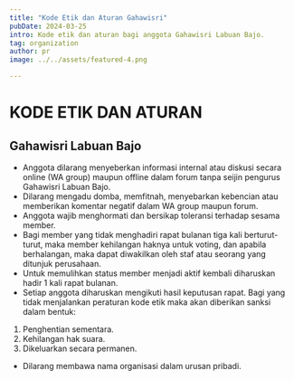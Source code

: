 ```yaml
---
title: "Kode Etik dan Aturan Gahawisri"
pubDate: 2024-03-25
intro: Kode etik dan aturan bagi anggota Gahawisri Labuan Bajo.
tag: organization
author: pr
image: ../../assets/featured-4.png

---
```

# KODE ETIK DAN ATURAN 
## Gahawisri Labuan Bajo

- Anggota dilarang menyeberkan informasi internal atau diskusi secara online (WA group) maupun offline dalam forum tanpa seijin pengurus Gahawisri Labuan Bajo.
- Dilarang mengadu domba, memfitnah, menyebarkan kebencian atau memberikan komentar negatif dalam WA group maupun forum.
- Anggota wajib menghormati dan bersikap toleransi terhadap sesama member.
- Bagi member yang tidak menghadiri rapat bulanan tiga kali berturut-turut, maka member kehilangan haknya untuk voting, dan apabila berhalangan, maka dapat diwakilkan oleh staf atau seorang yang ditunjuk perusahaan.
- Untuk memulihkan status member menjadi aktif kembali diharuskan hadir 1 kali rapat bulanan.
- Setiap anggota diharuskan mengikuti hasil keputusan rapat. Bagi yang tidak menjalankan peraturan kode etik maka akan diberikan sanksi dalam bentuk:
1. Penghentian sementara.
2. Kehilangan hak suara.
3. Dikeluarkan secara permanen.
- Dilarang membawa nama organisasi dalam urusan pribadi.

